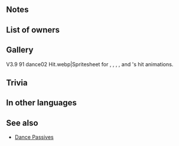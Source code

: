 {{Weapon Infobox
|tagid=SID_ヴェルザンディ
|weaponType=Blue Lance
|might=16
|range=1
|effect=If Sing or Dance is used, grants Atk/Spd/Def/Res+4 to target.
|cost=400
|exclusive=1
|statModifiers=0,16,0,0,0
|required=Silver Lance
|properties=
}}
==Notes==
{{Bonuses}}
==List of owners==
{{Skill Hero List}}
==Gallery==
<gallery>
V3.9 91 dance02 Hit.webp|Spritesheet for {{St|Mögþrasir}}, {{St|Vafþrúðnir}}, {{St|Silver Goblet+}}, {{St|Fiddlestick Bow+}}, and {{PAGENAME}}'s hit animations.
</gallery>
==Trivia==
{{NorseMyth|(Old Norse for "happening" or "present") is one of the Norns (goddesses of fate).}}
==In other languages==
{{OtherLanguages
|japanese=ヴェルザンディ
|german=Verðandi
|spanishEU=Verðandi
|spanishLA=Verðandi
|french=Verðandi
|italian=Verðandi
|chineseTW=薇兒丹蒂
|portuguese=Verðandi
}}
==See also==
{{See also skills|cond=Description LIKE '%if%Sing or Dance is used, grants%' and SCategory NOT LIKE 'passive_'|columns=1}}
*[[Skill families#Dance|Dance Passives]]
{{Weapons Navbox}}
